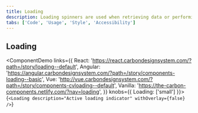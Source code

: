 ```yaml
---
title: Loading
description: Loading spinners are used when retrieving data or performing slow computations, and help to notify users that loading is underway.
tabs: ['Code', 'Usage', 'Style', 'Accessibility']
---
```


## Loading

<ComponentDemo
  links={{
    React: 'https://react.carbondesignsystem.com/?path=/story/loading--default',
    Angular:
      'https://angular.carbondesignsystem.com/?path=/story/components-loading--basic',
    Vue:
      'http://vue.carbondesignsystem.com/?path=/story/components-cvloading--default',
    Vanilla: 'https://the-carbon-components.netlify.com/?nav=loading',
  }}
  knobs={{ Loading: ['small'] }}>
  {`
  <Loading
    description="Active loading indicator" withOverlay={false}
  />
  `}
</ComponentDemo>

